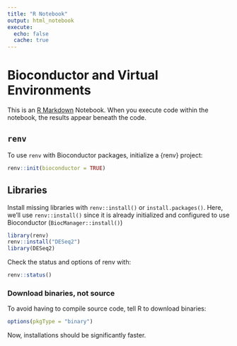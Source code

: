 ```yaml
---
title: "R Notebook"
output: html_notebook
execute:
  echo: false
  cache: true
---
```


# Bioconductor and Virtual Environments

This is an [R Markdown](http://rmarkdown.rstudio.com) Notebook. When you execute
code within the notebook, the results appear beneath the code.

## `renv`

To use `renv` with Bioconductor packages, initialize a {renv} project:

```r
renv::init(bioconductor = TRUE)
```

## Libraries 

Install missing libraries with `renv::install()` or `install.packages()`. Here,
we'll use `renv::install()` since it is already initialized and configured to
use Bioconductor (` BiocManager::install()`)

```r
library(renv)
renv::install("DESeq2")
library(DESeq2)
```

Check the status and options of renv with:

```r
renv::status()
```

### Download binaries, not source

To avoid having to compile source code, tell R to download binaries:

```r
options(pkgType = "binary")
```

Now, installations should be significantly faster.

